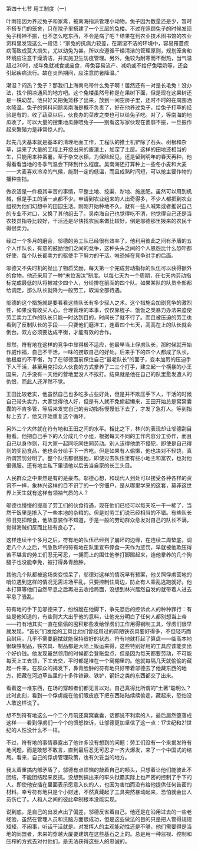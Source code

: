 

第四十七节 用工制度（一）

叶雨铭因为养过兔子和家禽，被南海指派管理小动物。兔子因为数量还是少，暂时不搭专门的笼舍，只在院子里搭建了一个三层的兔楼。不过在照顾兔子的时候发现兔子精神不振，也不怎么吃东西，不会是病了吧？结果在到农业技术图书馆的农业资料里发现这么一段话：“家兔的抗病力较差，在潮湿不洁的环境中，容易罹蔓疾病而致成莫大损失，尤以幼兔为甚。所以应遵循干燥清洁的管理原则，规划笼舍和环境应注意干燥清洁，并实施卫生防疫管理。另外，兔较为耐寒而不耐热，当气温超过30时，成年兔就减食或废食，母兔容易流产、减奶或不给仔兔喂奶等，还会引起疾病流行。故在炎热期间，应注意防暑降温。”

潮湿？闷热？兔子？那我们上海南岛带什么兔子啊！居然还有一对是长毛兔！没办法，找个阴凉通风的地方吧。这个兔楼虽然号称是在果树下面，但是现在这果树还是一株幼苗。他只好又把兔笼移了出来，放到一间空房子里，还时不时的在周围洒水降温。兔子的饲料问题吴南海是概不负责了，好在他养过兔子，给兔子打草的经验是有的，收了蔬菜以后，伙食办的菜皮之类也可以给兔子吃。对了，等南海的地瓜收了，可以大量的搜集地瓜藤喂兔子――别看这写家伙现在萎靡不振，一旦振作起来繁殖力是非常惊人的。

起先几天基本就是基本的清理地面工作，工程队的推土机铲除了石头、树根和杂草，运来了大量的工程上开挖出来的废渣土，加深了土层。这样的田地还相当的生，只能用来种番薯。至于杂交水稻，为保险起见，还是留到明年的春天再种，他得看看当地的冬季气温会下降到什么程度。吴南海还打算种上一些冬小麦和大麦――大麦喜欢冷凉的气候，能耐一定的低温，而且成熟时间短，可以抢主要作物的播种空挡。

做农活是一件极其辛苦的事情，平整土地、挖渠、犁地、施底肥。虽然可以用到机械，但是手工的活一点都不少。申请到农业组来的人出奇得多，不少人都把到农业组视为他们幻想中的田园生活。刚刚开始种地不久，就有一些人喊累或者推说自己的专业不对口，又换了其他组去了。吴南海自己也觉得吃不消，他觉得自己还是当农技员指导比较好，干活还是尽快找农民来做比较好。倒是邬德那里拨来的农民干得很卖力。

经过一个多月的磨合，邬德的劳工队已经很有效率了。他利用彼此之间有矛盾的五个人作队长，有意的鼓励他们之间的竞争，这种头头之间的个人恩怨比什么恐吓都好使，每个队长都卖力的驱使手下努力的干活。唯恐掉在竞争对手的后面。

邬德又不失时机的抛出了物质奖励，每天第一个完成劳动指标的队伍可以获得额外的食物。他还采用了一种“末位淘汰”制度。以每七天为一个周期，在七天内劳动指标完成最低的队将被减少四个人，分给排在前面的四个队。如果某队的队员全部都给调走，那么队长就降为一般劳工，取消全部待遇。

邬德的这个措施就是要看看这些队长有多少驭人之术。这个措施会加剧竞争的激烈性，如果没有收买人心，合理管理的本事，仅仅靠棍子、饿饭之类暴力办法来迫使劳工卖力工作的队长只能一时达到目的，时间长了就不行了。而且被压迫的劳工也看到了反制队长的手段――只要他们磨洋工，连着四个七天，高高在上的队长就会倒台。双方必须要达成平衡，才能有效的合作。

显然，符有地在这样的竞争中显得极不适应，他最早当上俘虏队长，那时候就开始作威作福，自己不干活，一味的捞取自己的好处。后来手下的四个人都成了队长，他极度的不平衡，为了在邬德面前保住自己“最老队长”的面子，变本加厉的压迫手下人干活，甚至用克扣众人伙食的方式豢养了二三个打手，建立起一个横暴的小王国来，几乎没有一天他的营地里没人不挨打。结果就是他在自己的队里愈发遭人的仇恨，而此人还浑然不觉。

王田比较老实，他虽然自己也多吃多占些好处，但是并不欺压手下人，干活的时候自己带头卖力，大家觉得他人好，但是有人就不免偷起懒来，王田开始总是窝窝囊囊的不肯多管，等后来发觉自己的劳动指标慢慢低下去了，才发了急打人。等到指标上去了，他又开始重复这个循环。

另外二个大体就在符有地和王田之间的水平。相比之下，林兴的表现却让邬德刮目相看。他把自己手下的人分成几个小组，根据每天不同的工作内容分工协作，而且自己以身作则，和大家一起同吃同住同劳动。别人该得他绝不侵犯，即使是自己得到的奖励食品，他也会分给手下一齐吃。但是如果有人偷懒，他也决对不轻饶，真所谓赏罚分明了。整个队伍都很服他，即使过去队伍里有些小地主和富农，也对他很佩服。还有地主私下里请他以后去当自家的长工头目。

人民群众之中果然是有的是豪杰。邬德心想，和现代人到处可以接受各种各样的资讯不一样，象林兴这样的目不识丁的一个穷佃户，是从哪里学来的这套，莫非这世界上天生就有这样有领袖气质的人？

邬德也慢慢的提高了劳工们的伙食待遇，现在他们已经可以每天吃一干一稀了，当然干饭里是掺入了一些本地的杂粮的。但是对劳工们说已经相当的不错。有些队长照旧克扣粮食，他故意装作不知道，于是一般的劳动群众愈发对自己的队长不满，觉得海贼们反而比较有良心了。

这样连续半个多月之后，符有地的队伍已经到了崩坏的边缘，在连续二周垫底，调走八个人之后，气急败坏的符有地在队里宣布停食一天作为惩罚，早就被他欺压得苦不堪言的劳工们忍无可忍，一拥而上的围住他拳打脚踢起来，连他豢养的几个狗腿子也没能幸免，被打得鼻青脸肿。

其他几个队都被这场突变惊呆了，邬德对这样的情况早有预案，他关照俘虏营地的哨位遇到这样的情况无需进场平乱，只要控制住周边，防止有人乘乱逃跑就好。他本打算等他们自然平息之后再进去收拾局面，没想到林兴居然自发的就带着人进去平息了骚乱。

符有地的手下见邬德来了，纷纷跪在他脚下，争先恐后的控诉此人的种种罪行：有些是他知道的，有些则大大出乎他的意料，让他充分明白了任何人都别想当上帝――符有地其实一直在偷偷的囤积那些发给俘虏们工作用得钢制工具，俘虏们很早就发现，“首长”们发给的工具比他们曾经用过的简陋铁农具要好得多，不但轻巧而且耐用，几乎不需要磨拭就能保持很好的状态。符有地就打起了算盘――临高本地很缺铁制品，铁农具、制品都是大陆上贩运来得，这些特别好用的工具应该能卖出个好价钱。他发现虽然领用的时候都会登账盘点，但是因为每天都要劳动，不可能每天上工去领，下工去交，平时都是堆在一个窝棚里的。他就每隔几天就偷偷的藏起一件来。在群众的揭发下，鼻青脸肿的符有地只好带着邬德去了他藏东西的地方，把藏在河边草丛里的十多件铁锹、铁铲，钢钎之类的东西都交了出来。

看着这一堆东西，在场的穿越者们都无言以对。自己真得比所谓的“土著”聪明么？此时此刻，看到一个俘虏能在他们眼皮底下把东西陆陆续续偷走，藏起来，恐怕没人敢这样说了。

想不到符有地这么一个二个月前还窝窝囊囊，话都说不利索的人，最后居然堕落成这样――看到俘虏们一个个的愤怒控诉，让邬德更加坚信了这一点：17世纪和21世纪的人性没什么不一样。

不过，符有地的事情暴露出了他许多没有想到的问题：劳工们没有一个来揭发符有地问题，而是敢怒不敢言，直到最后忍无可忍才一齐大爆发，来了一个中国式的结局。看来，自己的俘虏管理政策，也有欠妥当的地方。

我太着重搞内部矛盾了，邬德有点烦恼的敲着自己的额头，只想着让他们能彼此不团结，不能团结起来反抗。没想到搞出来的牢头狱霸实际上也严密的控制了手下的人。即使他安插在里面表示愿意入伙的人，也因为害怕而没有给他提供任何告密的材料。幸亏符有地只是个小财迷，不然真藏起了工具突然暴动起来，恐怕就会出人员伤亡了。人和人之间的彼此牵制根本没能实现。

说到底，是自己的出发点出了偏差，邬德反省着自己。他还是在沿用过去的一些老经验，虽然在管理人员和洗脑方面很成功，但是这些做法的目的只是把人管得规规矩矩，不闹事，听话干活就是。对发挥人的主观能动性还是不够，他们需要得是当地的同盟者，未来的穿越大厦要建筑在这些基石之上的。总是用一种监视、控制和压榨的方式去对付他们，是无法获得这些人的忠诚的。

